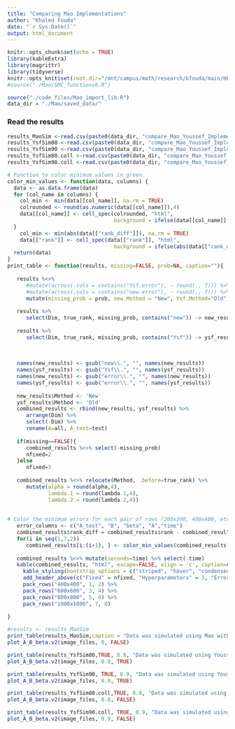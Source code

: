 ```yaml
---
title: "Comparing Mao Implementations"
author: "Khaled Fouda"
date: "`r Sys.Date()`"
output: html_document
---
```


```r
knitr::opts_chunk$set(echo = TRUE)
library(kableExtra)
library(magrittr)
library(tidyverse)
knitr::opts_knit$set(root.dir="/mnt/campus/math/research/kfouda/main/HEC/Youssef/HEC_MAO_COOP/")
#source("./Mao/SMC_functions6.R")
```


```r
source("./code_files/Mao_import_lib.R")
data_dir = "./Mao/saved_data/"

```

### Read the results


```r

results_MaoSim <-read.csv(paste0(data_dir, "compare_Mao_Youssef_Implementation_MaoSim.csv"))
results_YsfSim80 <-read.csv(paste0(data_dir, "compare_Mao_Youssef_Implementation_YsfSim_80_coll_FALSE.csv"))
results_YsfSim90 <-read.csv(paste0(data_dir, "compare_Mao_Youssef_Implementation_YsfSim_90_coll_FALSE.csv"))
results_YsfSim80.coll <-read.csv(paste0(data_dir, "compare_Mao_Youssef_Implementation_YsfSim_80_coll_TRUE.csv"))
results_YsfSim90.coll <-read.csv(paste0(data_dir, "compare_Mao_Youssef_Implementation_YsfSim_90_coll_TRUE.csv"))
```



```r
# Function to color minimum values in green
color_min_values <- function(data, columns) {
  data <- as.data.frame(data)
  for (col_name in columns) {
    col_min <- min(data[[col_name]], na.rm = TRUE)
    colrounded <- round(as.numeric(data[[col_name]]),4)
    data[[col_name]] <- cell_spec(colrounded, "html", 
                                  background = ifelse(data[[col_name]] == col_min, "lightgreen", "grey98"))
  }
    col_min <- min(abs(data[["rank_diff"]]), na.rm = TRUE)
    data[["rank"]] <- cell_spec(data[["rank"]], "html", 
                                  background = ifelse(abs(data[["rank_diff"]]) == col_min, "lightgreen", "grey98"))
  return(data)
}
print_table <- function(results, missing=FALSE, prob=NA, caption=""){
   
   results %<>%
      #mutate(across(.cols = contains("Ysf.error"), ~ round(., 7))) %>% 
      #mutate(across(.cols = contains("new.error"), ~ round(., 7))) %>%
      mutate(missing_prob = prob, new.Method = "New", Ysf.Method="Old")
      
   results %>%
      select(Dim, true_rank, missing_prob, contains("new")) -> new_results
   
   results %>%
      select(Dim, true_rank, missing_prob, contains("Ysf")) -> ysf_results
   
   
   
   names(new_results) <- gsub("new\\.", "", names(new_results))
   names(ysf_results) <- gsub("Ysf\\.", "", names(ysf_results))
   names(new_results) <- gsub("error\\.", "", names(new_results))
   names(ysf_results) <- gsub("error\\.", "", names(ysf_results))
   
   new_results$Method <- 'New'
   ysf_results$Method <- 'Old'
   combined_results <- rbind(new_results, ysf_results) %>% 
      arrange(Dim) %>% 
      select(-Dim) %>%
      rename(A=all, A_test=test)
   
   if(missing==FALSE){
      combined_results %<>% select(-missing_prob)
      nfixed=2
   }else
      nfixed=3
    
   combined_results %<>% relocate(Method, .before=true_rank) %>%
      mutate(alpha = round(alpha,4),
             lambda.1 = round(lambda.1,4),
             lambda.2 = round(lambda.2,4))
   
   
# Color the minimum errors for each pair of rows (200x200, 400x400, etc.)
   error_columns <- c("A_test", "B", "beta", "A","time")
   combined_results$rank_diff = combined_results$rank - combined_results$true_rank
   for(i in seq(1,7,2))
      combined_results[i:(i+1), ] <- color_min_values(combined_results[i:(i+1), ], error_columns)
   
   combined_results %<>% mutate(seconds=time) %>% select(-time) 
   kable(combined_results, "html", escape=FALSE, align = 'c', caption=caption) %>%
     kable_styling(bootstrap_options = c("striped", "hover", "condensed"), full_width = F, position = "center") %>%
     add_header_above(c("Fixed" = nfixed, "Hyperparameters" = 3, "Error on" = 4,"Rank"=2, "Time"=1)) %>%
     pack_rows("400x400", 1, 2) %>%
     pack_rows("600x600", 3, 4) %>% 
     pack_rows("800x800", 5, 6) %>% 
     pack_rows("1000x1000", 7, 8)
  
}
```

```r
#results <- results_MaoSim
print_table(results_MaoSim,caption = "Data was simulated using Mao with m=5 and r=10")
plot_A_B_beta.v2(image_files, 0, FALSE)
```


```r
print_table(results_YsfSim80,TRUE, 0.8, "Data was simulated using Youssef's model with m1=m2=10, 80% missing values, and with collinearity")
plot_A_B_beta.v2(image_files, 0.8, TRUE)
```


```r
print_table(results_YsfSim90, TRUE, 0.9, "Data was simulated using Youssef's model with m1=m2=10, 90% missing values, and with collinearity")
plot_A_B_beta.v2(image_files, 0.9, TRUE)
```


```r
print_table(results_YsfSim80.coll,TRUE, 0.8, "Data was simulated using Youssef's model with m1=m2=10, 80% missing values, and WITHOUT collinearity")
plot_A_B_beta.v2(image_files, 0.8, FALSE)
```


```r
print_table(results_YsfSim90.coll, TRUE, 0.9, "Data was simulated using Youssef's model with m1=m2=10, 90% missing values, and WITHOUT collinearity") 
plot_A_B_beta.v2(image_files, 0.9, FALSE)
```

